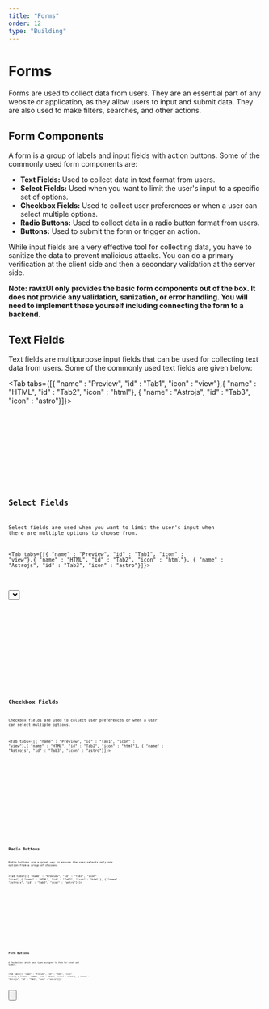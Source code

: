 ```yaml
---
title: "Forms"
order: 12
type: "Building"
---
```



# Forms

Forms are used to collect data from users. They are an essential part of any website or application, as they allow users to input and submit data. They are also used to make filters, searches, and other actions.


## Form Components 

A form is a group of labels and input fields with action buttons. Some of the commonly used form components are:

- **Text Fields:**  Used to collect data in text format from users.
- **Select Fields:** Used when you want to limit the user's input to a specific set of options.
- **Checkbox Fields:** Used to collect user preferences or when a user can select multiple options.
- **Radio Buttons:** Used to collect data in a radio button format from users.
- **Buttons:** Used to submit the form or trigger an action.

While input fields are a very effective tool for collecting data, you have to sanitize the data to prevent malicious attacks. You can do a primary verification at the client side and then a secondary validation at the server side.

**Note: ravixUI only provides the basic form components out of the box. It does not provide any validation, sanization, or error handling. You will need to implement these yourself including connecting the form to a backend.**

## Text Fields

Text fields are multipurpose input fields that can be used for collecting text data from users. Some of the commonly used text fields are given below:


<Tab tabs={[{ "name" : "Preview", "id" : "Tab1", "icon" : "view"},{ "name" : "HTML", "id" : "Tab2", "icon" : "html"}, { "name" : "Astrojs", "id" : "Tab3", "icon" : "astro"}]}>

<section id ="Tab1-panel" role="tabpanel" data-role="tabpanel">
<div class="flex  p-6 items-start justify-center">
<Text />
</div>

</section>

<section id ="Tab2-panel" role="tabpanel" data-role="tabpanel">

<Code code={TextCode} lang="html" title="TextVariants.html" wrap="true"/>

</section>

<section id ="Tab3-panel" role="tabpanel" data-role="tabpanel">

<Code code={TextCodeAstro} lang="astro" title="TextVariants.astro" wrap="true"/>

</section>

</Tab>


## Select Fields

Select fields are used when you want to limit the user's input when there are multiple options to choose from.


<Tab tabs={[{ "name" : "Preview", "id" : "Tab1", "icon" : "view"},{ "name" : "HTML", "id" : "Tab2", "icon" : "html"}, { "name" : "Astrojs", "id" : "Tab3", "icon" : "astro"}]}>

<section id ="Tab1-panel" role="tabpanel" data-role="tabpanel">
<div class="flex  p-6 items-start justify-center">
<Select />
</div>

</section>

<section id ="Tab2-panel" role="tabpanel" data-role="tabpanel">

<Code code={SelectCode} lang="html" title="SelectVariants.html" wrap="true"/>

</section>

<section id ="Tab3-panel" role="tabpanel" data-role="tabpanel">

<Code code={SelectCodeAstro} lang="astro" title="SelectVariants.astro" wrap="true"/>

</section>

</Tab>

## Checkbox Fields

Checkbox fields are used to collect user preferences or when a user can select multiple options.


<Tab tabs={[{ "name" : "Preview", "id" : "Tab1", "icon" : "view"},{ "name" : "HTML", "id" : "Tab2", "icon" : "html"}, { "name" : "Astrojs", "id" : "Tab3", "icon" : "astro"}]}>

<section id ="Tab1-panel" role="tabpanel" data-role="tabpanel">
<div class="flex  p-6 items-start justify-center">
<Checkbox />
</div>

</section>

<section id ="Tab2-panel" role="tabpanel" data-role="tabpanel">

<Code code={CheckboxCode} lang="html" title="CheckboxVariants.html" wrap="true"/>

</section>

<section id ="Tab3-panel" role="tabpanel" data-role="tabpanel">

<Code code={CheckboxCodeAstro} lang="astro" title="CheckboxVariants.astro" wrap="true"/>

</section>

</Tab>


## Radio Buttons

Radio buttons are a great way to ensure the user selects only one option from a group of choices.


<Tab tabs={[{ "name" : "Preview", "id" : "Tab1", "icon" : "view"},{ "name" : "HTML", "id" : "Tab2", "icon" : "html"}, { "name" : "Astrojs", "id" : "Tab3", "icon" : "astro"}]}>

<section id ="Tab1-panel" role="tabpanel" data-role="tabpanel">
<div class="flex  p-6 items-start justify-center">
<Radio />
</div>

</section>

<section id ="Tab2-panel" role="tabpanel" data-role="tabpanel">

<Code code={RadioCode} lang="html" title="RadioVariants.html" wrap="true"/>

</section>

<section id ="Tab3-panel" role="tabpanel" data-role="tabpanel">

<Code code={RadioCodeAstro} lang="astro" title="RadioVariants.astro" wrap="true"/>

</section>

</Tab>

## Form Buttons

A few buttons which have types assigned to them for reset and submit.


<Tab tabs={[{ "name" : "Preview", "id" : "Tab1", "icon" : "view"},{ "name" : "HTML", "id" : "Tab2", "icon" : "html"}, { "name" : "Astrojs", "id" : "Tab3", "icon" : "astro"}]}>

<section id ="Tab1-panel" role="tabpanel" data-role="tabpanel">
<div class="flex  p-6 items-start justify-center">
<Button />
</div>

</section>

<section id ="Tab2-panel" role="tabpanel" data-role="tabpanel">

<Code code={ButtonCode} lang="html" title="ButtonVariants.html" wrap="true"/>

</section>

<section id ="Tab3-panel" role="tabpanel" data-role="tabpanel">

<Code code={ButtonCodeAstro} lang="astro" title="ButtonVariants.astro" wrap="true"/>

</section>

</Tab>